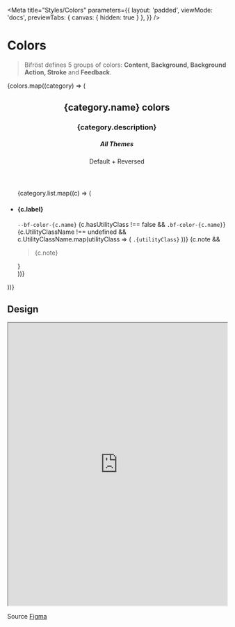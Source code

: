 
<Meta
    title="Styles/Colors"
    parameters={{
        layout: 'padded',
        viewMode: 'docs',
        previewTabs: { canvas: { hidden: true } },
    }}
/>

# Colors

> Bifröst defines 5 groups of colors: **Content, Background, Background Action, Stroke** and **Feedback**.

<Canvas withSource="none">
    <div className="d-flex flex-column gap-5">
        {colors.map((category) => (
            <section key={category.name}>
                <header className="d-flex align-items-center gap-4 w-100">
                    <div className="w-75">
                        <h2>{category.name} colors</h2>
                        <h3 className="bf-text bf-color-neutral-secondary maxw-75 mt-1">{category.description}</h3>
                    </div>
                    <div className="w-25 align-self-end">
                        <h5 className="m-0">All Themes</h5>
                        <p className="bf-text bf-color-neutral-secondary small m-0">Default + Reversed</p>
                    </div>
                </header>
                <ul className="list-unstyled">
                    {category.list.map((c) => (
                        <li key={c.name} className="d-flex align-items-center gap-4 w-100 border-top">
                            <div className="w-75 d-flex align-items-center gap-4">
                                <h4 className="mb-0" style={{ width: '13rem' }}>
                                    {c.label}
                                </h4>
                                <div className="d-flex flex-column nowrap">
                                    <code>--bf-color-{c.name}</code>
                                    {c.hasUtilityClass !== false && <code>.bf-color-{c.name}</code>}
                                    {c.UtilityClassName !== undefined && c.UtilityClassName.map(utilityClass => (
                                        <code>.{utilityClass}</code>
                                    ))}
                                    {c.note && <blockquote className="mt-2 sbdocs sbdocs-blockquote" style={{ fontSize: '14px', color: 'black' }}>{c.note}</blockquote>}
                                </div>
                            </div>
                            <div className="w-25 d-flex align-items-center">
                                <div
                                    className="pr-6 pb-6 my-2 mr-1"
                                    style={{ backgroundColor: `var(--bf-color-${c.name})` }}
                                />
                                <div
                                    className="pr-6 pb-6 my-2 reversed"
                                    style={{ backgroundColor: `var(--bf-color-${c.name})` }}
                                />
                            </div>
                        </li>
                    ))}
                </ul>
            </section>
        ))}
    </div>
</Canvas>

## Design

<iframe
    width="100%"
    height="650"
    src="https://www.figma.com/embed?embed_host=share&url=https%3A%2F%2Fwww.figma.com%2Ffile%2F7bTmk29aCBl7rCFszffYPr%2FDS---Components-%2526-styles%3Fnode-id%3D30%253A0%26t%3DiZBI4FI6xviC8HTv-1"
    allowfullscreen
></iframe>

Source [Figma](https://www.figma.com/file/7bTmk29aCBl7rCFszffYPr/DS---Components-%26-styles?node-id=30%3A0&t=iZBI4FI6xviC8HTv-1)
